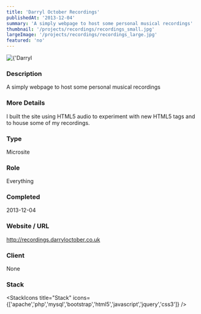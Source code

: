 ```yaml
---
title: 'Darryl October Recordings'
publishedAt: '2013-12-04'
summary: 'A simply webpage to host some personal musical recordings'
thumbnail: '/projects/recordings/recordings_small.jpg'
largeImage: '/projects/recordings/recordings_large.jpg'
featured: 'no'
---
```


<div className="relative w-full h-[400px] sm:h-[600px] md:h-[760px] lg:h-[920px]">
  <Image
    alt={'Darryl October Recordings'}
    src={'/projects/recordings/recordings.jpg'}
    sizes="(max-width: 640px) 100%, 100%"
    fill={true}
    priority
    style={{
      objectFit: 'contain'
    }}
  />
</div>

### Description

A simply webpage to host some personal musical recordings

### More Details

I built the site using HTML5 audio to experiment with new HTML5 tags and to house some of my recordings.

### Type

Microsite

### Role

Everything

### Completed
2013-12-04

### Website / URL
http://recordings.darryloctober.co.uk

### Client
None

### Stack

<StackIcons
  title="Stack"
  icons={['apache','php','mysql','bootstrap','html5','javascript','jquery','css3']}
  />
